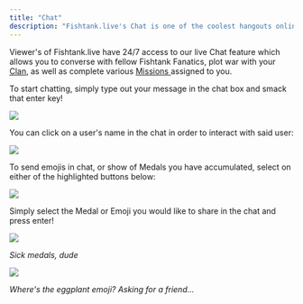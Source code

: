 ```yaml
---
title: "Chat"
description: "Fishtank.live's Chat is one of the coolest hangouts online"
---
```


Viewer's of Fishtank.live have 24/7 access to our live Chat feature which allows you to converse with fellow Fishtank Fanatics, plot war with your [Clan](https://fishtanklive.mintlify.app/pages/features/clans), as well as complete various [Missions ](https://fishtanklive.mintlify.app/pages/features/missions)assigned to you.

To start chatting, simply type out your message in the chat box and smack that enter key!

![](/CHAT.png)

You can click on a user's name in the chat in order to interact with said user:

![](/interact.png)

To send emojis in chat, or show of Medals you have accumulated, select on either of the highlighted buttons below:

![](/emojimedals.png)

Simply select the Medal or Emoji you would like to share in the chat and press enter!

![](/medals.png)

*Sick medals, dude*

![](/emoji.png)

*Where's the eggplant emoji? Asking for a friend...*